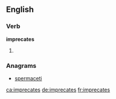 ==English==

===Verb===
'''imprecates'''

# {{en-third-person singular of|imprecate}}

===Anagrams===
* [[spermaceti#English|spermaceti]]

[[ca:imprecates]]
[[de:imprecates]]
[[fr:imprecates]]